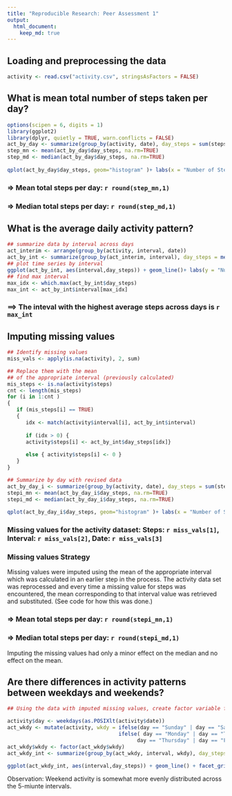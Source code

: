```yaml
---
title: "Reproducible Research: Peer Assessment 1"
output: 
  html_document:
    keep_md: true
---
```



## Loading and preprocessing the data
```r
activity <- read.csv("activity.csv", stringsAsFactors = FALSE)
```

## What is mean total number of steps taken per day?
```r
options(scipen = 6, digits = 1)
library(ggplot2)
library(dplyr, quietly = TRUE, warn.conflicts = FALSE)
act_by_day <- summarize(group_by(activity, date), day_steps = sum(steps))
step_mn <- mean(act_by_day$day_steps, na.rm=TRUE)
step_md <- median(act_by_day$day_steps, na.rm=TRUE)
            
qplot(act_by_day$day_steps, geom="histogram" )+ labs(x = "Number of Steps")
```

### => Mean total steps per day: `r round(step_mn,1)` 
### => Median total steps per day: `r round(step_md,1)`

## What is the average daily activity pattern?

```r
## summarize data by interval across days
act_interim <- arrange(group_by(activity, interval, date))
act_by_int <- summarize(group_by(act_interim, interval), day_steps = mean(steps, na.rm=TRUE))
## plot time series by interval
ggplot(act_by_int, aes(interval,day_steps)) + geom_line()+ labs(y = "Number of Steps")
## find max interval
max_idx <- which.max(act_by_int$day_steps)
max_int <- act_by_int$interval[max_idx]
```
### ==> The inteval with the highest average steps across days is `r max_int`


## Imputing missing values

```r
## Identify missing values
miss_vals <- apply(is.na(activity), 2, sum)

## Replace them with the mean
## of the appropriate interval (previously calculated)
mis_steps <- is.na(activity$steps)
cnt <- length(mis_steps)
for (i in 1:cnt )
{ 
   if (mis_steps[i] == TRUE)
   {   
      idx <- match(activity$interval[i], act_by_int$interval)
     
      if (idx > 0) {
      activity$steps[i] <- act_by_int$day_steps[idx]}
               
      else { activity$steps[i] <- 0 }
   }
}

## Summarize by day with revised data
act_by_day_i <- summarize(group_by(activity, date), day_steps = sum(steps))
stepi_mn <- mean(act_by_day_i$day_steps, na.rm=TRUE)
stepi_md <- median(act_by_day_i$day_steps, na.rm=TRUE)
            
qplot(act_by_day_i$day_steps, geom="histogram" )+ labs(x = "Number of Steps")

```

### Missing values for the activity dataset: Steps: `r miss_vals[1]`, Interval: `r miss_vals[2]`, Date: `r miss_vals[3]`

### Missing values Strategy
Missing values were imputed using the mean of the appropriate interval which was calculated in an earlier step
  in the process. The activity data set was reprocessed and every time a missing value for steps was encountered, the mean corresponding to that interval value was retrieved and substituted.
    (See code for how this was done.)


### => Mean total steps per day: `r round(stepi_mn,1)` 
### => Median total steps per day: `r round(stepi_md,1)`

Imputing the missing values had only a minor effect on the median and no effect on the mean.


## Are there differences in activity patterns between weekdays and weekends?

```r
## Using the data with imputed missing values, create factor variable for weekend/weekday

activity$day <- weekdays(as.POSIXlt(activity$date))
act_wkdy <- mutate(activity, wkdy = ifelse(day == "Sunday" | day == "Saturday", "Weekend", 
                                    ifelse( day == "Monday" | day == "Tuesday" | day == "Wednesday" | 
                                          day == "Thursday" | day == "Friday", "Weekday", 0)))
act_wkdy$wkdy <- factor(act_wkdy$wkdy)
act_wkdy_int <- summarize(group_by(act_wkdy, interval, wkdy), day_steps = mean(steps, na.rm=TRUE))

ggplot(act_wkdy_int, aes(interval,day_steps)) + geom_line() + facet_grid(wkdy ~ . ) + labs(y = "Number of Steps")

```
  
Observation: Weekend activity is somewhat more evenly distributed across the 5-miunte intervals.

